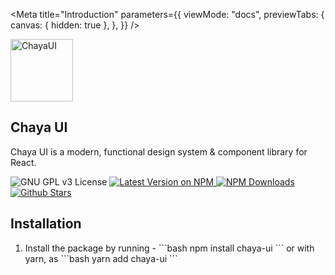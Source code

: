 
<Meta
  title="Introduction"
  parameters={{
    viewMode: "docs",
    previewTabs: {
      canvas: { hidden: true },
    },
  }}
/>

<section>
    <div className="dsr-flex dsr-justify-center dsr-w-full dsr-items-center">
        <div>
            <div className="dsr-flex dsr-justify-center">
                <div>
                    <img src="chaya-icon.svg" height="100" alt="ChayaUI" className="dsr-mb-3" />
                    <h1 className="dsr-semi-bold dsr-mb-2 dsr-text-5xl">Chaya UI</h1>
                </div>
            </div>
            <p className="dsr-text-center dsr-text-xl">
                Chaya UI is a modern, functional design system & component library for React.
            </p>
            <div className="dsr-flex dsr-items-center dsr-justify-center dsr-gap-2">
                <img alt="GNU GPL v3 License" src="https://img.shields.io/github/license/traboda/chaya?style=for-the-badge"/>
                <a href="https://www.npmjs.com/package/chaya-ui">
                    <img alt="Latest Version on NPM" src="https://img.shields.io/npm/v/chaya-ui.svg?style=for-the-badge"/>
                </a>
                <a href="https://www.npmjs.com/package/chaya-ui">
                    <img alt="NPM Downloads" src="https://img.shields.io/npm/dm/chaya-ui.svg?style=for-the-badge"/>
                </a>
                <a href="https://github.com/traboda/chaya/stargazers">
                    <img alt="Github Stars" src="https://img.shields.io/github/stars/traboda/chaya?style=for-the-badge" />
                </a>
            </div>
        </div>
    </div>
</section>
<section>
    <h2 className="dsr-font-bold dsr-text-3xl">
        Installation
    </h2>
    <div>
        <ol className="dsr-list-decimal">
            <li>
                Install the package by running -
                ```bash
                npm install chaya-ui
                ```
                or with yarn, as
                ```bash
                yarn add chaya-ui
                ```
            </li>
        </ol>
    </div>
</section>
